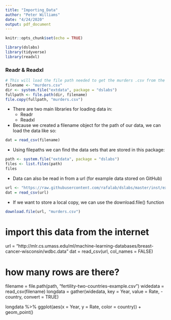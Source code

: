 ```yaml
---
title: "Importing_Data"
author: "Peter Williams"
date: "4/24/2020"
output: pdf_document
---
```


```r
knitr::opts_chunk$set(echo = TRUE)
```

```r
library(dslabs)
library(tidyverse)
library(readxl)
```

### Readr & Readxl  

```r
# This will load the file path needed to get the murders .csv from the dslabs package
filename <- "murders.csv"
dir <- system.file("extdata", package = "dslabs") 
fullpath <- file.path(dir, filename)
file.copy(fullpath, "murders.csv")
```

  
* There are two main libraries for loading data in:  
  + Readr  
  + Readxl
    
* Because we created a filename object for the path of our data, we can load the data like so:
```r
dat = read_csv(filename)
```
  
* Using filepaths we can find the data sets that are stored in this package:

```r
path <- system.file("extdata", package = "dslabs")
files <- list.files(path)
files
```
  
* Data can also be read in from a url (for example data stored on GitHub)

```r
url <- "https://raw.githubusercontent.com/rafalab/dslabs/master/inst/extdata/murders.csv"
dat = read_csv(url)
```
  
* If we want to store a local copy, we can use the download.file() function
```r
download.file(url, "murders.csv")
```

# import this data from the internet
url = "http://mlr.cs.umass.edu/ml/machine-learning-databases/breast-cancer-wisconsin/wdbc.data"
dat = read_csv(url, col_names = FALSE)

# how many rows are there?



filename = file.path(path, "fertility-two-countries-example.csv")
widedata = read_csv(filename)
longdata = gather(widedata, key = Year, value = Rate, -country, convert = TRUE)

longdata %>%
  ggplot(aes(x = Year, y = Rate, color = country)) +
  geom_point()